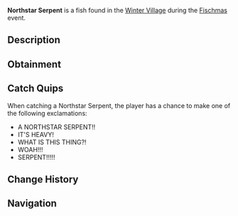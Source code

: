 {{FishInfobox
|image          = Northstar Serpent.png
|rarity         = Limited
|event          = Fischmas
|sea            = First Sea
|location       = [[Fischmas]]
|sublocation    = 
|sources        = Fishing Rod
|radar_location = 
|prog_speed     = -90
|xp             = 5000
|weather        = Foggy
|time           = 
|season         = 
|bait           = Holly Berry
|base_weight    = 20000
|base_value     = 20000
|weight_range   = 6000
|base_chance    = 0.02
|base_resil     = 10
}}
'''Northstar Serpent''' is a {{Rarity|Limited}} fish found in the [[Winter Village]] during the [[Fischmas]] event.

== Description ==
{{Description|The Northstar Serpent is an insanely large and menacing sea serpent species. They have a long and spiny body, with bioluminescent fins throught it. Near their heads, they have six large tentacle-like appendages, which are spun in a screw motion to move at incredible speeds. Attempting to catch the Northstar Serpent will almost always result in catastrophe, those who are capable of hooking and catching such a formidable beast are truly legendary anglers.|Bestiary Entry}}

== Obtainment ==
{{Fish Availability|
Fischmas/Winter Village
|top_rods      = 
Tempest Rod\3229.9\12479.12;
Challenger's Rod\3116.84\12660.57;
Seraphic Rod\3098.87\11632.76;
Ethereal Prism Rod\2975.47\10734.37;
Abyssal Specter Rod\2532.13\10687.07;
Destiny Rod\1872.83\6219.1;
Heaven's Rod\1934.73\6581.63;
Rod Of The Depths\1711.1\6520.29;
Rod Of The Forgotten Fang\2423.71\9053.35;
No-Life Rod\2519.37\9946.33;
Rod Of The Exalted One\1878.34\6799.53;
Depthseeker Rod\1797.19\7496.53;
Zeus Rod\1570.46\6342.58;
Avalanche Rod\1359.68\5690.7;
Volcanic Rod\1260.87\5092.25;
Steady Rod\452.04\2008.58
|recommended   = Challenger's Rod
}}

== Catch Quips ==
When catching a Northstar Serpent, the player has a chance to make one of the following exclamations:
* A NORTHSTAR SERPENT!!
* IT'S HEAVY!
* WHAT IS THIS THING?!
* WOAH!!!
* SERPENT!!!!!

== Change History ==
{{Change History|{{subst:Current Version}}}}

== Navigation ==
{{Fish Navbox|Fischmas}}